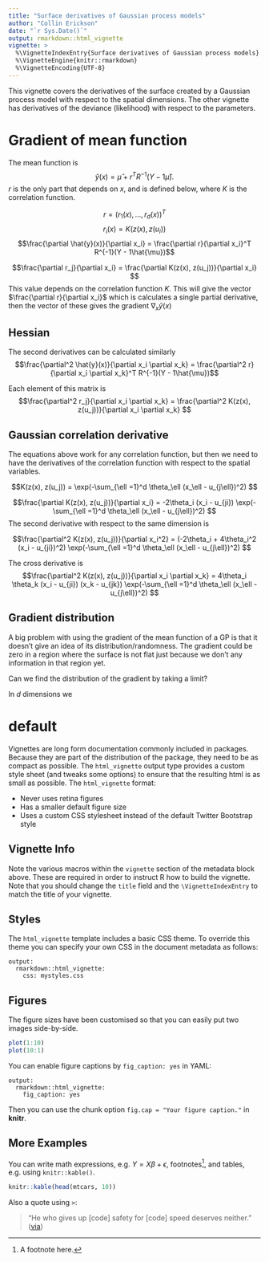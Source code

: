 ```yaml
---
title: "Surface derivatives of Gaussian process models"
author: "Collin Erickson"
date: "`r Sys.Date()`"
output: rmarkdown::html_vignette
vignette: >
  %\VignetteIndexEntry{Surface derivatives of Gaussian process models}
  %\VignetteEngine{knitr::rmarkdown}
  %\VignetteEncoding{UTF-8}
---
```



This vignette covers the derivatives of the surface created by a Gaussian process model with respect to the spatial dimensions. 
The other vignette has derivatives of the deviance (likelihood) with respect to the parameters.

# Gradient of mean function

The mean function is 
$$ \hat{y}(x) = \hat{\mu} + r^T R^{-1}(Y - 1\hat{\mu}). $$
$r$ is the only part that depends on $x$, and is defined below, where $K$ is the correlation function.

$$ r = (r_1(x), \ldots, r_d(x))^T$$
$$ r_i(x) = K(z(x), z(u_i))$$
$$\frac{\partial \hat{y}(x)}{\partial x_i} = \frac{\partial r}{\partial x_i}^T R^{-1}(Y - 1\hat{\mu})$$

$$\frac{\partial r_j}{\partial x_i} = \frac{\partial K(z(x), z(u_j))}{\partial x_i} $$
This value depends on the correlation function $K$. This will give the vector $\frac{\partial r}{\partial x_i}$ which is calculates a single partial derivative, then the vector of these gives the gradient $\nabla_x \hat{y}(x)$ 




## Hessian

The second derivatives can be calculated similarly
$$\frac{\partial^2 \hat{y}(x)}{\partial x_i \partial x_k} = \frac{\partial^2 r}{\partial x_i \partial x_k}^T R^{-1}(Y - 1\hat{\mu})$$

Each element of this matrix is
$$\frac{\partial^2 r_j}{\partial x_i \partial x_k} = \frac{\partial^2 K(z(x), z(u_j))}{\partial x_i \partial x_k} $$

## Gaussian correlation derivative

The equations above work for any correlation function, but then we need to have the derivatives of the correlation function with respect to the spatial variables.

$$K(z(x), z(u_j)) = \exp(-\sum_{\ell =1}^d \theta_\ell (x_\ell - u_{j\ell})^2) $$

$$\frac{\partial K(z(x), z(u_j))}{\partial x_i}  = -2\theta_i (x_i - u_{ji}) \exp(-\sum_{\ell =1}^d \theta_\ell (x_\ell - u_{j\ell})^2)  $$
The second derivative with respect to the same dimension is

$$\frac{\partial^2 K(z(x), z(u_j))}{\partial x_i^2}  = (-2\theta_i  + 4\theta_i^2 (x_i - u_{ji})^2) \exp(-\sum_{\ell =1}^d \theta_\ell (x_\ell - u_{j\ell})^2)  $$

The cross derivative is 
$$\frac{\partial^2 K(z(x), z(u_j))}{\partial x_i \partial x_k}  = 4\theta_i \theta_k (x_i - u_{ji}) (x_k - u_{jk}) \exp(-\sum_{\ell =1}^d \theta_\ell (x_\ell - u_{j\ell})^2)  $$

## Gradient distribution

A big problem with using the gradient of the mean function of a GP is that it doesn't give an idea of its distribution/randomness. The gradient could be zero in a region where the surface is not flat just because we don't any information in that region yet.

Can we find the distribution of the gradient by taking a limit?

In $d$ dimensions we 















# default
Vignettes are long form documentation commonly included in packages. Because they are part of the distribution of the package, they need to be as compact as possible. The `html_vignette` output type provides a custom style sheet (and tweaks some options) to ensure that the resulting html is as small as possible. The `html_vignette` format:

- Never uses retina figures
- Has a smaller default figure size
- Uses a custom CSS stylesheet instead of the default Twitter Bootstrap style

## Vignette Info

Note the various macros within the `vignette` section of the metadata block above. These are required in order to instruct R how to build the vignette. Note that you should change the `title` field and the `\VignetteIndexEntry` to match the title of your vignette.

## Styles

The `html_vignette` template includes a basic CSS theme. To override this theme you can specify your own CSS in the document metadata as follows:

    output: 
      rmarkdown::html_vignette:
        css: mystyles.css

## Figures

The figure sizes have been customised so that you can easily put two images side-by-side. 

```r
plot(1:10)
plot(10:1)
```

You can enable figure captions by `fig_caption: yes` in YAML:

    output:
      rmarkdown::html_vignette:
        fig_caption: yes

Then you can use the chunk option `fig.cap = "Your figure caption."` in **knitr**.

## More Examples

You can write math expressions, e.g. $Y = X\beta + \epsilon$, footnotes^[A footnote here.], and tables, e.g. using `knitr::kable()`.

```r
knitr::kable(head(mtcars, 10))
```

Also a quote using `>`:

> "He who gives up [code] safety for [code] speed deserves neither."
([via](https://twitter.com/hadleywickham/status/504368538874703872))
